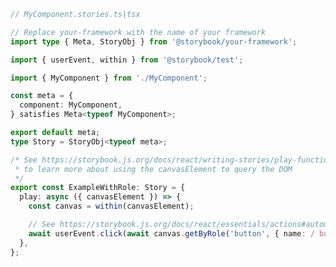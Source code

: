 ```ts
// MyComponent.stories.ts|tsx

// Replace your-framework with the name of your framework
import type { Meta, StoryObj } from '@storybook/your-framework';

import { userEvent, within } from '@storybook/test';

import { MyComponent } from './MyComponent';

const meta = {
  component: MyComponent,
} satisfies Meta<typeof MyComponent>;

export default meta;
type Story = StoryObj<typeof meta>;

/* See https://storybook.js.org/docs/react/writing-stories/play-function#working-with-the-canvas
 * to learn more about using the canvasElement to query the DOM
 */
export const ExampleWithRole: Story = {
  play: async ({ canvasElement }) => {
    const canvas = within(canvasElement);

    // See https://storybook.js.org/docs/react/essentials/actions#automatically-matching-args to learn how to setup logging in the Actions panel
    await userEvent.click(await canvas.getByRole('button', { name: / button label/i }));
  },
};
```
